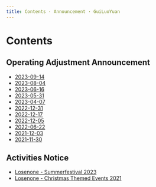 ```yaml
---
title: Contents · Announcement · GuiLuoYuan
---
```


# Contents


## Operating Adjustment Announcement

- [2023-09-14](operating_adjustment_announcement/2023-09-14)
- [2023-08-04](operating_adjustment_announcement/2023-08-04)
- [2023-06-16](operating_adjustment_announcement/2023-06-16)
- [2023-05-31](operating_adjustment_announcement/2023-05-31)
- [2023-04-07](operating_adjustment_announcement/2023-04-07)
- [2022-12-31](operating_adjustment_announcement/2022-12-31)
- [2022-12-17](operating_adjustment_announcement/2022-12-17)
- [2022-12-05](operating_adjustment_announcement/2022-12-05)
- [2022-06-22](operating_adjustment_announcement/2022-06-22)
- [2021-12-03](operating_adjustment_announcement/2021-12-03)
- [2021-11-30](operating_adjustment_announcement/2021-11-30)

## Activities Notice

- [Losenone - Summerfestival 2023](activities_notice/2023-08-12)
- [Losenone - Christmas Themed Events 2021](activities_notice/2021-12-14)